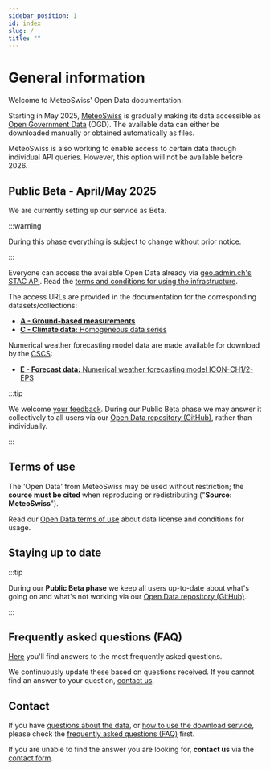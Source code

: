 ```yaml
---
sidebar_position: 1
id: index
slug: /
title: ""
---
```


# General information

Welcome to MeteoSwiss' Open Data documentation.

Starting in May 2025, [MeteoSwiss](https://www.meteoswiss.admin.ch/about-us/legal-mandate.html) is gradually making its data accessible as [Open Government Data](https://www.bfs.admin.ch/bfs/en/home/services/ogd/at-a-glance.html) (OGD). The available data can either be downloaded manually or obtained automatically as files.

<!-- We start with 
- [A - Ground-based measurements](/a-data-groundbased)
- [C - Climate data: Homogeneous data series](/c-climate-data)
- [E - Forecast data: Numerical weather forecasting model ICON-CH1/2-EPS](/e-forecast-data)

Additional datasets will be released in the following months. The expected quarter for each dataset is announced on our [Open Data landing page](https://www.meteoswiss.admin.ch/services-and-publications/services/open-data.html). -->

MeteoSwiss is also working to enable access to certain data through individual API queries. However, this option will not be available before 2026.


## Public Beta - April/May 2025

We are currently setting up our service as Beta.

:::warning

During this phase everything is subject to change without prior notice.

:::

Everyone can access the available Open Data already via [geo.admin.ch's STAC API](/general/download). Read the [terms and conditions for using the infrastructure](https://opendatadocs.meteoswiss.ch/general/terms-of-use#4-use-of-the-infrastructure).

The access URLs are provided in the documentation for the corresponding datasets/collections:
- [**A - Ground-based measurements**](/a-data-groundbased)
- [**C - Climate data:** Homogeneous data series](/c-climate-data)

Numerical weather forecasting model data are made available for download by the [CSCS](https://www.cscs.ch):
- [**E - Forecast data:** Numerical weather forecasting model ICON-CH1/2-EPS](/e-forecast-data)

:::tip

We welcome [your feedback](/general/contact). During our Public Beta phase we may answer it collectively to all users via our [Open Data repository (GitHub)](https://github.com/MeteoSwiss/opendata/discussions/categories/public-beta-april-2025), rather than individually.

:::


## Terms of use

The 'Open Data' from MeteoSwiss may be used without restriction; the **source must be cited** when reproducing or redistributing ("**Source: MeteoSwiss**").

Read our [Open Data terms of use](/general/terms-of-use) about data license and conditions for usage.


## Staying up to date
<!-- For operational status, **see** [Download API Status & Contact](/general/status) *[upcoming]* -->

:::tip

During our **Public Beta phase** we keep all users up-to-date about what's going on and what's not working via our [Open Data repository (GitHub)](https://github.com/MeteoSwiss/opendata/discussions/categories/public-beta-april-2025).

:::

<!-- We keep interested parties and users up to date on our plans and changes: **register** for [our newsletter](#) *[upcoming]* -->


## Frequently asked questions (FAQ)

[Here](/general/faq) you'll find answers to the most frequently asked questions. 

We continuously update these based on questions received. If you cannot find an answer to your question, [contact us](/general/contact).


## Contact

If you have [questions about the data](/a-data-groundbased), or [how to use the download service](/general/download), please check the [frequently asked questions (FAQ)](general/faq) first. 

If you are unable to find the answer you are looking for, **contact us** via the [contact form](https://www.meteoswiss.admin.ch/about-us/contact/contact-form.html).
